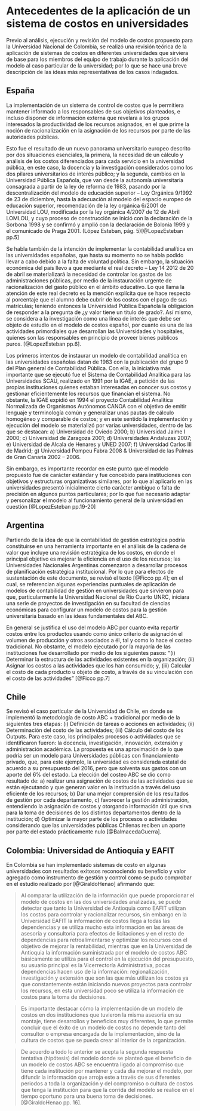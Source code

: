 # Antecedentes de la aplicación de un sistema de costos en universidades

Previo al análisis, ejecución y revisión del modelo de costos propuesto para la Universidad Nacional de Colombia, se realizó una revisión teórica de la aplicación de sistemas de costos en diferentes universidades que sirviera de base para los miembros del equipo de trabajo durante la aplicación del modelo al caso particular de la universidad; por lo que se hace una breve descripción de las ideas más representativas de los casos indagados.

## España

La implementación de un sistema de control de costos que le permitiera mantener informado a los responsables de sus objetivos planteados, e incluso disponer de información externa que revelara a los grupos interesados la productividad de los recursos asignados, en el que prime la noción de racionalización en la asignación de los recursos por parte de las autoridades públicas.

Esto fue el resultado de un nuevo panorama universitario europeo descrito por dos situaciones esenciales, la primera, la necesidad de un cálculo y análisis de los costos diferenciados para cada servicio en la universidad pública, en este caso, la docencia y la investigación considerados como los dos pilares universitarios de interés público; y la segunda, cambios en la Universidad Pública Española, que van desde la autonomía universitaria consagrada a partir de la ley de reforma de 1983, pasando por la descentralización del modelo de educación superior -- Ley Orgánica 9/1992 de 23 de diciembre, hasta la adecuación al modelo del espacio europeo de educación superior, recomendación de la ley orgánica 6/2001 de Universidad LOU, modificada por la ley orgánica 4/2007 de 12 de Abril LOMLOU, y cuyo proceso de construcción se inició con la declaración de la Sorbona 1998 y se confirmó y amplió con la declaración de Bolonia 1999 y el comunicado de Praga 2001. (López Esteban, pág. 5)[@LopezEsteban pp.5]

Se habla también de la intención de implementar la contabilidad analítica en las universidades españolas, que hasta su momento no se había podido llevar a cabo debido a la falta de voluntad política. Sin embargo, la situación económica del país llevo a que mediante el real decreto -- Ley 14 2012 de 20 de abril se materializará la necesidad de controlar los gastos de las administraciones públicas, por medio de la instauración urgente de racionalización del gasto público en el ámbito educativo. Lo que llama la atención de este real decreto es la mención explícita que se hace respecto al porcentaje que el alumno debe cubrir de los costos con el pago de sus matrículas; teniendo entonces la Universidad Pública Española la obligación de responder a la pregunta de ¿y valor tiene un título de grado?. Así mismo, se considera a la investigación como una línea de interés que debe ser objeto de estudio en el modelo de costos español, por cuanto es una de las actividades primordiales que desarrollan las Universidades y hospitales, quienes son las responsables en principio de proveer bienes públicos puros. [@LopezEsteban pp.6].

Los primeros intentos de instaurar un modelo de contabilidad analítica en las universidades españolas datan de 1983 con la publicación del grupo 9 del Plan general de Contabilidad Pública. Con ella, la iniciativa más importante que se ejecutó fue el Sistema de Contabilidad Analítica para las Universidades SCAU, realizado en 1991 por la IGAE, a petición de las propias instituciones quienes estaban interesadas en conocer sus costos y gestionar eficientemente los recursos que financian el sistema. No obstante, la IGAE expidió en 1994 el proyecto Contabilidad Analítica Normalizada de Organismos Autónomos CANOA con el objetivo de emitir lenguaje y terminología común y generalizar unas pautas de cálculo homogéneo y comparable de costos; y en este sentido la implementación y ejecución del modelo se materializó por varias universidades, dentro de las que se destacan: a) Universidad de Oviedo 2000; b) Universidad Jaime I 2000; c) Universidad de Zaragoza 2001; d) Universidades Andaluzas 2007; e) Universidad de Alcala de Henares y UNED 2007; f) Universidad Carlos III de Madrid; g) Universidad Pompeu Fabra 2008 & Universidad de las Palmas de Gran Canaria 2002 -- 2006.

Sin embargo, es importante recordar en este punto que el modelo propuesto fue de carácter estándar y fue concebido para instituciones con objetivos y estructuras organizativas similares, por lo que al aplicarlo en las universidades presentó inicialmente cierto carácter ambiguo o falta de precisión en algunos puntos particulares; por lo que fue necesario adaptar y personalizar el modelo al funcionamiento general de la universidad en cuestión [@LopezEsteban pp.19-20]

## Argentina

Partiendo de la idea de que la contabilidad de gestión estratégica podría constituirse en una herramienta importante en el análisis de la cadena de valor que incluye una revisión estratégica de los costos, en donde el principal objetivo es mejorar la eficiencia en el uso de los recursos; las Universidades Nacionales Argentinas comenzaron a desarrollar procesos de planificación estratégica institucional. Por lo que para efectos de sustentación de este documento, se revisó el texto [@Ficco pp.4]; en el cual, se referencian algunas experiencias puntuales de aplicación de modelos de contabilidad de gestión en universidades que sirvieron para que, particularmente la Universidad Nacional de Rio Cuarto UNRC, iniciara una serie de proyectos de investigación en su facultad de ciencias económicas para configurar un modelo de costos para la gestión universitaria basado en las ideas fundamentales del ABC.

En general se justifica el uso del modelo ABC por cuanto evita repartir costos entre los productos usando como único criterio de asignación el volumen de producción y otros asociados a él, tal y como lo hace el costeo tradicional. No obstante, el modelo ejecutado por la mayoría de las instituciones fue desarrollado por medio de los siguientes pasos: "(i) Determinar la estructura de las actividades existentes en la organización; (ii) Asignar los costos a las actividades que los han consumido; y, (iii) Calcular el costo de cada producto u objeto de costo, a través de su vinculación con el costo de las actividades" [@Ficco pp.7]

## Chile

Se revisó el caso particular de la Universidad de Chile, en donde se implementó la metodología de costo ABC + tradicional por medio de la siguientes tres etapas: (i) Definición de tareas o acciones en actividades; (ii) Determinación del costo de las actividades; (iii) Cálculo del costo de los Outputs. Para este caso, los principales procesos o actividades que se identificaron fueron: la docencia, investigación, innovación, extensión y administración académica. La propuesta es una aproximación de lo que podría ser un modelo para Universidades públicas con financiamiento privado, que, para este ejemplo, la universidad es considerada estatal de acuerdo a su presupuesto del 2016, pero que solventa sus gastos con un aporte del 6% del estado. La elección del costeo ABC se dio como resultado de: a) realizar una asignación de costos de las actividades que se están ejecutando y que generan valor en la institución a través del uso eficiente de los recursos; b) Dar una mejor comprensión de los resultados de gestión por cada departamento, c) favorecer la gestión administración, entendiendo la asignación de costos y otorgando información útil que sirva para la toma de decisiones de los distintos departamentos dentro de la institución; d) Optimizar la mayor parte de los procesos o actividades considerando que las universidades públicas Chilenas reciben un aporte por parte del estado prácticamente nulo [@BalmacedaGuerra].

## Colombia: Universidad de Antioquia y EAFIT

En Colombia se han implementado sistemas de costo en algunas universidades con resultados exitosos reconociendo su beneficio y valor agregado como instrumento de gestión y control como se pudo comprobar en el estudio realizado por [@GiraldoHenao] afirmando que:

> Al comparar la utilización de la información que puede proporcionar el modelo de costos en las dos universidades analizadas, se puede detectar que tanto la Universidad de Antioquia como EAFIT utilizan los costos para controlar y racionalizar recursos, sin embargo en la Universidad EAFIT la información de costos llega a todas las dependencias y se utiliza mucho esta información en las áreas de asesoría y consultoría para efectos de licitaciones y en el resto de dependencias para retroalimentarse y optimizar los recursos con el objetivo de mejorar la rentabilidad, mientras que en la Universidad de Antioquia la información suministrada por el modelo de costos ABC básicamente se utiliza para el control en la ejecución del presupuesto, su usuario principal es la Vicerrectoría Administrativa, pocas dependencias hacen uso de la información: regionalización, investigación y extensión que son las que más utilizan los costos ya que constantemente están iniciando nuevos proyectos para controlar los recursos, en esta universidad poco se utiliza la información de costos para la toma de decisiones.

> Es importante destacar cómo la implementación de un modelo de costos en dos instituciones que tuvieron la misma asesoría en su montaje, tiene desarrollos y beneficios muy diferentes, lo que permite concluir que el éxito de un modelo de costos no depende tanto del consultor o empresa encargada de la implementación, sino de la cultura de costos que se pueda crear al interior de la organización.

> De acuerdo a todo lo anterior se acepta la segunda respuesta tentativa (hipótesis) del modelo donde se planteó que el beneficio de un modelo de costos ABC se encuentra ligado al compromiso que tiene cada institución por mantener y cada día mejorar el modelo, por difundir la información que arroja este a través de sus diferentes periodos a toda la organización y del compromiso o cultura de costos que tenga la institución para que la corrida del modelo se realice en el tiempo oportuno para una buena toma de decisiones. [@GiraldoHenao pp. 16].
